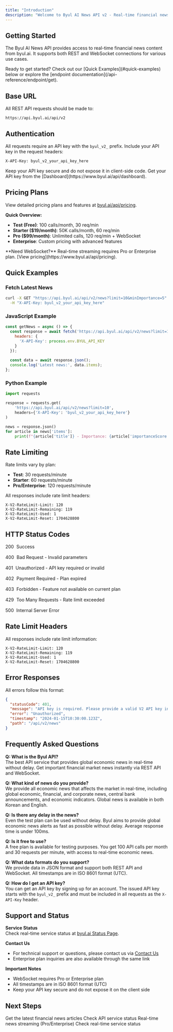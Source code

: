 ```yaml
---
title: "Introduction"
description: "Welcome to Byul AI News API v2 - Real-time financial news for developers and businesses"
---
```


## Getting Started

The Byul AI News API provides access to real-time financial news content from byul.ai. It supports both REST and WebSocket connections for various use cases.

<Info>
Ready to get started? Check out our [Quick Examples](#quick-examples) below or explore the [endpoint documentation](/api-reference/endpoint/get).
</Info>

## Base URL

All REST API requests should be made to:

```
https://api.byul.ai/api/v2
```

## Authentication

All requests require an API key with the `byul_v2_` prefix. Include your API key in the request headers:

```bash
X-API-Key: byul_v2_your_api_key_here
```

<Warning>
Keep your API key secure and do not expose it in client-side code. Get your API key from the [Dashboard](https://www.byul.ai/api/dashboard).
</Warning>

## Pricing Plans

View detailed pricing plans and features at [byul.ai/api/pricing](https://www.byul.ai/api/pricing).

**Quick Overview:**
- **Test (Free)**: 100 calls/month, 30 req/min
- **Starter ($19/month)**: 50K calls/month, 60 req/min  
- **Pro ($99/month)**: Unlimited calls, 120 req/min + WebSocket
- **Enterprise**: Custom pricing with advanced features

<Info>
**Need WebSocket?** Real-time streaming requires Pro or Enterprise plan. [View pricing](https://www.byul.ai/api/pricing).
</Info>

## Quick Examples

### Fetch Latest News

```bash
curl -X GET "https://api.byul.ai/api/v2/news?limit=10&minImportance=5" \
  -H "X-API-Key: byul_v2_your_api_key_here"
```

### JavaScript Example

```javascript
const getNews = async () => {
  const response = await fetch('https://api.byul.ai/api/v2/news?limit=10', {
    headers: {
      'X-API-Key': process.env.BYUL_API_KEY
    }
  });
  
  const data = await response.json();
  console.log('Latest news:', data.items);
};
```

### Python Example

```python
import requests

response = requests.get(
    'https://api.byul.ai/api/v2/news?limit=10',
    headers={'X-API-Key': 'byul_v2_your_api_key_here'}
)

news = response.json()
for article in news['items']:
    print(f"{article['title']} - Importance: {article['importanceScore']}/10")
```

## Rate Limiting

Rate limits vary by plan:

- **Test**: 30 requests/minute
- **Starter**: 60 requests/minute  
- **Pro/Enterprise**: 120 requests/minute

All responses include rate limit headers:

```
X-V2-RateLimit-Limit: 120
X-V2-RateLimit-Remaining: 119
X-V2-RateLimit-Used: 1
X-V2-RateLimit-Reset: 1704628800
```

## HTTP Status Codes

<div style="display: flex; align-items: center; gap: 8px; margin: 16px 0;">
  <div class="method-pill rounded-lg font-bold px-1.5 py-0.5 text-sm leading-5 bg-green-400/20 dark:bg-green-400/20 text-green-700 dark:text-green-400">200</div>
  <span>Success</span>
</div>

<div style="display: flex; align-items: center; gap: 8px; margin: 16px 0;">
  <div class="method-pill rounded-lg font-bold px-1.5 py-0.5 text-sm leading-5 bg-orange-400/20 dark:bg-orange-400/20 text-orange-700 dark:text-orange-400">400</div>
  <span>Bad Request - Invalid parameters</span>
</div>

<div style="display: flex; align-items: center; gap: 8px; margin: 16px 0;">
  <div class="method-pill rounded-lg font-bold px-1.5 py-0.5 text-sm leading-5 bg-red-400/20 dark:bg-red-400/20 text-red-700 dark:text-red-400">401</div>
  <span>Unauthorized - API key required or invalid</span>
</div>

<div style="display: flex; align-items: center; gap: 8px; margin: 16px 0;">
  <div class="method-pill rounded-lg font-bold px-1.5 py-0.5 text-sm leading-5 bg-yellow-400/20 dark:bg-yellow-400/20 text-yellow-700 dark:text-yellow-400">402</div>
  <span>Payment Required - Plan expired</span>
</div>

<div style="display: flex; align-items: center; gap: 8px; margin: 16px 0;">
  <div class="method-pill rounded-lg font-bold px-1.5 py-0.5 text-sm leading-5 bg-red-400/20 dark:bg-red-400/20 text-red-700 dark:text-red-400">403</div>
  <span>Forbidden - Feature not available on current plan</span>
</div>

<div style="display: flex; align-items: center; gap: 8px; margin: 16px 0;">
  <div class="method-pill rounded-lg font-bold px-1.5 py-0.5 text-sm leading-5 bg-orange-400/20 dark:bg-orange-400/20 text-orange-700 dark:text-orange-400">429</div>
  <span>Too Many Requests - Rate limit exceeded</span>
</div>

<div style="display: flex; align-items: center; gap: 8px; margin: 16px 0;">
  <div class="method-pill rounded-lg font-bold px-1.5 py-0.5 text-sm leading-5 bg-red-400/20 dark:bg-red-400/20 text-red-700 dark:text-red-400">500</div>
  <span>Internal Server Error</span>
</div>

## Rate Limit Headers

All responses include rate limit information:

```
X-V2-RateLimit-Limit: 120
X-V2-RateLimit-Remaining: 119
X-V2-RateLimit-Used: 1
X-V2-RateLimit-Reset: 1704628800
```

## Error Responses

All errors follow this format:

```json
{
  "statusCode": 401,
  "message": "API key is required. Please provide a valid V2 API key in the X-API-Key header or Authorization Bearer token.",
  "error": "Unauthorized",
  "timestamp": "2024-01-15T10:30:00.123Z",
  "path": "/api/v2/news"
}
```

## Frequently Asked Questions

**Q: What is the Byul API?**  
The best API service that provides global economic news in real-time without delay. Get important financial market news instantly via REST API and WebSocket.

**Q: What kind of news do you provide?**  
We provide all economic news that affects the market in real-time, including global economic, financial, and corporate news, central bank announcements, and economic indicators. Global news is available in both Korean and English.

**Q: Is there any delay in the news?**  
Even the test plan can be used without delay. Byul aims to provide global economic news alerts as fast as possible without delay. Average response time is under 100ms.

**Q: Is it free to use?**  
A free plan is available for testing purposes. You get 100 API calls per month and 30 requests per minute, with access to real-time economic news.

**Q: What data formats do you support?**  
We provide data in JSON format and support both REST API and WebSocket. All timestamps are in ISO 8601 format (UTC).

**Q: How do I get an API key?**  
You can get an API key by signing up for an account. The issued API key starts with the `byul_v2_` prefix and must be included in all requests as the `X-API-Key` header.

## Support and Status

**Service Status**  
Check real-time service status at [byul.ai Status Page](https://www.byul.ai/status).

**Contact Us**  
- For technical support or questions, please contact us via [Contact Us](https://www.byul.ai/contact)
- Enterprise plan inquiries are also available through the same link

**Important Notes**  
- WebSocket requires Pro or Enterprise plan
- All timestamps are in ISO 8601 format (UTC)  
- Keep your API key secure and do not expose it on the client side

## Next Steps

<CardGroup cols={2}>
<Card title="Fetch News" href="/api-reference/endpoint/get">
Get the latest financial news articles
</Card>
<Card title="Health Check" href="/api-reference/endpoint/health">
Check API service status
</Card>
<Card title="WebSocket API" href="/websocket/introduction">
Real-time news streaming (Pro/Enterprise)
</Card>
<Card title="API Status" href="https://www.byul.ai/status">
Check real-time service status
</Card>
</CardGroup>
